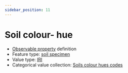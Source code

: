 ```yaml
---
sidebar_position: 11
---
```



# Soil colour- hue

- [Observable property](/viewers/dawe-vocabs?uri=https://linked.data.gov.au/def/test/dawe-cv/5795b320-a601-44db-9462-0ecdebe6bc24) definition
- Feature type: [soil specimen](http://linked.data.gov.au/def/tern-cv/d738a3f9-9b00-4adf-9dc8-0577269b691d)
- Value type: [IRI](https://w3id.org/tern/ontologies/tern/IRI)
- Categorical value collection: [Soils colour hues codes](/viewers/dawe-vocabs?uri=https://linked.data.gov.au/def/test/dawe-cv/e444cd02-e1fd-4664-b866-285eed63fb18)

<Example protocolModule="soil-pit-characterization" observableProperty="https://linked.data.gov.au/def/test/dawe-cv/5795b320-a601-44db-9462-0ecdebe6bc24" />
